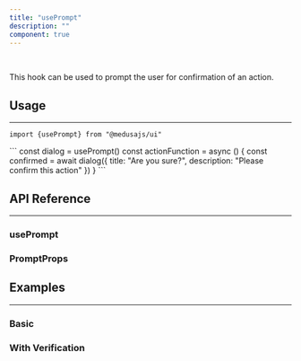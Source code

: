 ```yaml
---
title: "usePrompt"
description: ""
component: true
---
```


<br />

This hook can be used to prompt the user for confirmation of an action.

## Usage

---

<Snippet>`import {usePrompt} from "@medusajs/ui"`</Snippet>

<Snippet>
```
const dialog = usePrompt()
const actionFunction = async () {
  const confirmed = await dialog({
    title: "Are you sure?",
    description: "Please confirm this action"
  })
}
```
</Snippet>

## API Reference

---

### usePrompt

<HookValues hook="usePrompt" />

### PromptProps

<HookValues hook="PromptProps" />

## Examples

---

### Basic

<ComponentExample name="use-prompt-demo" />

### With Verification

<ComponentExample name="use-prompt-verification" />
